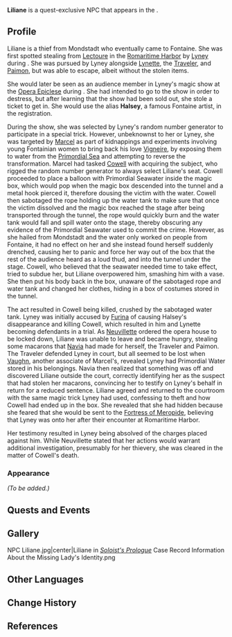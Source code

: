{{Meta
<!-- Remove this template after adding the missing info -->
|missing_NPC_profile  = yes
<!--
|missing_NPC_idle     = yes
|missing_NPC_dialogue = yes
-->
}}
{{Character Infobox
|type             = Quest NPC
|image            = NPC_Liliane_Halsey.jpg
|realname         = <!-- Optional, if different from in-game name -->
|deceased         = <!-- Past (for deceased prior to events of the game) or free response -->
|region           = Fontaine
|region2          = Mondstadt
|location         = Fontaine
|affiliation      = 
|title            = 
|ancestry         = <!-- Clan/family -->
|father           = 
|mother           = 
|spouse           = 
|sibling          = 
|child            = 
|relative         = 
|voiceEN          = [[imdb:nm11900500|Aria Saltini]]<ref name="Aria Saltini">Twitter: [https://twitter.com/AriaSaltini/status/1691968110662709718 EN VA Self Announcement] ([https://web.archive.org/web/20230817035210/https://twitter.com/AriaSaltini/status/1691968110662709718 Archived])</ref>
|voiceCN          = 
|voiceJP          = 
|voiceKR          = 
}}
'''Liliane''' is a quest-exclusive NPC that appears in the {{Quest|Lies Cast Shadows Under Gathered Lights}}.
<!--
==Location==
{{subst:#tag:gallery|
NPC Location {{subst:#titleparts:{{subst:PAGENAME}}}}.png{{subst:!}}{{subst:#titleparts:{{subst:PAGENAME}}}}'s location
NPC Location {{subst:#titleparts:{{subst:PAGENAME}}}} Context.png{{subst:!}}Additional context
}}
-->
==Profile==
Liliane is a thief from Mondstadt who eventually came to Fontaine. She was first spotted stealing from [[Lectoure]] in the [[Romaritime Harbor]] by [[Lyney]] during {{Quest|Soloist's Prologue}}. She was pursued by Lyney alongside [[Lynette]], the [[Traveler]], and [[Paimon]], but was able to escape, albeit without the stolen items.

She would later be seen as an audience member in Lyney's magic show at the [[Opera Epiclese (Instance)|Opera Epiclese]] during {{Quest|The City of Rains and Remembrance}}. She had intended to go to the show in order to destress, but after learning that the show had been sold out, she stole a ticket to get in. She would use the alias '''Halsey''', a famous Fontaine artist, in the registration.

During the show, she was selected by Lyney's random number generator to participate in a special trick. However, unbeknownst to her or Lyney, she was targeted by [[Marcel (Fontaine)|Marcel]] as part of kidnappings and experiments involving young Fontainian women to bring back his love [[Vigneire]], by exposing them to water from the [[Primordial Sea]] and attempting to reverse the transformation. Marcel had tasked [[Cowell]] with acquiring the subject, who rigged the random number generator to always select Liliane's seat. Cowell proceeded to place a balloon with Primordial Seawater inside the magic box, which would pop when the magic box descended into the tunnel and a metal hook pierced it, therefore dousing the victim with the water. Cowell then sabotaged the rope holding up the water tank to make sure that once the victim dissolved and the magic box reached the stage after being transported through the tunnel, the rope would quickly burn and the water tank would fall and spill water onto the stage, thereby obscuring any evidence of the Primordial Seawater used to commit the crime. However, as she hailed from Mondstadt and the water only worked on people from Fontaine, it had no effect on her and she instead found herself suddenly drenched, causing her to panic and force her way out of the box that the rest of the audience heard as a loud thud, and into the tunnel under the stage. Cowell, who believed that the seawater needed time to take effect, tried to subdue her, but Liliane overpowered him, smashing him with a vase. She then put his body back in the box, unaware of the sabotaged rope and water tank and changed her clothes, hiding in a box of costumes stored in the tunnel.

The act resulted in Cowell being killed, crushed by the sabotaged water tank. Lyney was initially accused by [[Furina]] of causing Halsey's disappearance and killing Cowell, which resulted in him and Lynette becoming defendants in a trial. As [[Neuvillette]] ordered the opera house to be locked down, Liliane was unable to leave and became hungry, stealing some macarons that [[Navia]] had made for herself, the Traveler and Paimon. The Traveler defended Lyney in court, but all seemed to be lost when [[Vaughn]], another associate of Marcel's, revealed Lyney had Primordial Water stored in his belongings. Navia then realized that something was off and discovered Liliane outside the court, correctly identifying her as the suspect that had stolen her macarons, convincing her to testify on Lyney's behalf in return for a reduced sentence. Liliane agreed and returned to the courtroom with the same magic trick Lyney had used, confessing to theft and how Cowell had ended up in the box. She revealed that she had hidden because she feared that she would be sent to the [[Fortress of Meropide]], believing that Lyney was onto her after their encounter at Romaritime Harbor.

Her testimony resulted in Lyney being absolved of the charges placed against him. While Neuvillette stated that her actions would warrant additional investigation, presumably for her thievery, she was cleared in the matter of Cowell's death.

===Appearance===
''(To be added.)''

==Quests and Events==
{{Quests and Events}}
<!--
==Idle Quotes==
{{Dialogue Start}}
: {{DIcon|Idle}} {{Tx}}
:: {{A|VO {{subst:#titleparts:{{subst:PAGENAME}}}} 01.ogg}} "{{Tx}}"
{{Dialogue End}}

==Dialogue==
{{Dialogue Start}}
:'''{{subst:#titleparts:{{subst:PAGENAME}}}}:''' 
:{{DIcon}}
{{Dialogue End}}
<!--
==Event Dialogue==
===Event Name===
{{Dialogue Start}}
:'''{{subst:#titleparts:{{subst:PAGENAME}}}}:'''
{{Dialogue End}}
-->
==Gallery==
<gallery>
NPC Liliane.jpg|center|Liliane in ''[[Soloist's Prologue]]''
Case Record Information About the Missing Lady's Identity.png
</gallery>

==Other Languages==
{{Other Languages|default_hidden=1
|en      = Liliane
|zhs     = 莉莉安
|zhs_rm  = Lìlì'ān
|zht     = 莉莉安
|zht_rm  = Lìlì'ān
|ja      = リリア
|ja_rm   = Riria
|ko      = 릴리앤
|es      = Liliane
|fr      = Liliane
|ru      = Лилиан
|th      = Liliane
|vi      = Liliane
|de      = Liliane
|id      = Liliane
|pt      = Liliane
|tr      = Liliane
|it      = Liliane
}}

==Change History==
{{Change History|4.0}}

==References==
{{Reflist}}